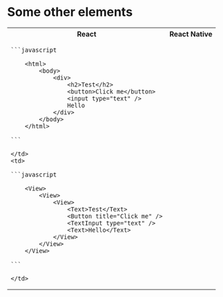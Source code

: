 # Some other elements

<table className="">
  <tr>
    <th>React</th>
    <th>React Native</th>
  </tr>
  <tr>
    <td>

    ```javascript

    	<html>
    		<body>
    			<div>
    				<h2>Test</h2>
    				<button>Click me</button>
    				<input type="text" />
    				Hello
    			</div>
    		</body>
    	</html>

    ```

    </td>
    <td>

    ```javascript

    	<View>
    		<View>
    			<View>
    				<Text>Test</Text>
    				<Button title="Click me" />
    				<TextInput type="text" />
    				<Text>Hello</Text>
    			</View>
    		</View>
    	</View>

    ```

    </td>

  </tr>
</table>
